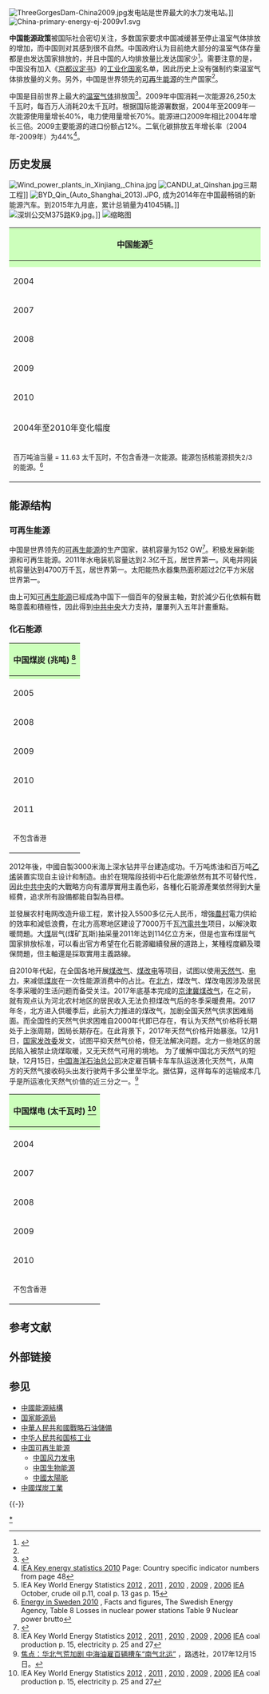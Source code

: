 {{expand|time=2013-03-14T07:53:09+00:00}}

[[File:ThreeGorgesDam-China2009.jpg|thumb]]发电站是世界最大的水力发电站。]]
[[File:China-primary-energy-ej-2009v1.svg|thumb]]

'''中国能源政策'''被国际社会密切关注，多数国家要求中国减缓甚至停止温室气体排放的增加，而中国则对其感到很不自然。中国政府认为目前绝大部分的温室气体存量都是由发达国家排放的，并且中国的人均排放量比发达国家少<ref>{{Cite web |url=http://news.xinhuanet.com/politics/2012-10/24/c_113484453.htm |title=中國能源白皮書2012 |accessdate=2013-11-08 |archive-date=2016-05-11 |archive-url=https://web.archive.org/web/20160511161904/http://news.xinhuanet.com/politics/2012-10/24/c_113484453.htm |dead-url=no }}</ref>。需要注意的是，中国没有加入《[[京都议定书|京都议定书]]》的[[工业化国家|工业化国家]]名单，因此历史上没有强制约束温室气体排放量的义务。另外，中国是世界领先的[[可再生能源|可再生能源]]的生产国家<ref name="guardian08-08-01"/>。

中国是目前世界上最大的[[温室气体|温室气体]]排放国<ref>{{Cite web |url=http://www.chinaxhjr.org/content.asp?id=590 |title=世界各国碳排放量排名 |accessdate=2014-06-01 |archive-date=2014-06-02 |archive-url=https://web.archive.org/web/20140602200827/http://www.chinaxhjr.org/content.asp?id=590 |dead-url=no }}</ref>。2009年中国消耗一次能源26,250太千瓦时，每百万人消耗20太千瓦时。根据国际能源署数据，2004年至2009年一次能源使用量增长40%，电力使用量增长70%。能源进口2009年相比2004年增长三倍。2009主要能源的进口份额占12%。二氧化碳排放五年增长率（2004年-2009年）为44%<ref name=IEA2010>[http://www.iea.org/textbase/nppdf/free/2010/key_stats_2010.pdf IEA Key energy statistics 2010] {{Wayback|url=http://www.iea.org/textbase/nppdf/free/2010/key_stats_2010.pdf |date=20101011091637 }} Page: Country specific indicator numbers from page 48</ref>。

==历史发展==
[[File:Wind_power_plants_in_Xinjiang,_China.jpg|thumb]]
[[File:CANDU_at_Qinshan.jpg|thumb]]三期工程]]
[[File:BYD_Qin_(Auto_Shanghai_2013).JPG|thumb]], 成为2014年在中国最畅销的新能源汽车。到2015年九月底，累计总销量为41045辆。]]
[[File:深圳公交M375路K9.jpg|thumb]]。]]
[[File:SolarGlobal2007V2.png|缩略图]]
{| class="wikitable"

! colspan="7" align="center" style="background-color: #cfb;" | 中国能源<ref name=IEA2012>IEA Key World Energy Statistics  [http://www.iea.org/publications/freepublications/publication/kwes.pdf 2012] {{Wayback|url=http://www.iea.org/publications/freepublications/publication/kwes.pdf |date=20130309143010 }}, [http://www.iea.org/textbase/nppdf/free/2011/key_world_energy_stats.pdf 2011] {{Wayback|url=http://www.iea.org/textbase/nppdf/free/2011/key_world_energy_stats.pdf |date=20111027013037 }}, [http://www.iea.org/textbase/nppdf/free/2010/key_stats_2010.pdf 2010] {{Wayback|url=http://www.iea.org/textbase/nppdf/free/2010/key_stats_2010.pdf |date=20101011091637 }}, [http://www.iea.org/textbase/nppdf/free/2009/key2009.pdf 2009] {{Wayback|url=http://www.iea.org/textbase/nppdf/free/2009/key2009.pdf |date=20131007042901 }}, [http://www.iea.org/textbase/nppdf/free/2006/key2006.pdf 2006] {{Wayback|url=http://www.iea.org/textbase/nppdf/free/2006/key2006.pdf |date=20091012043312 }} [[International_Energy_Agency|IEA]] October, crude oil p.11, coal p. 13 gas p. 15</ref>

|-----

! style="background-color: #cfb;" |

! style="background-color: #cfb;" | 人口

! style="background-color: #cfb;" | 一次能源

! style="background-color: #cfb;" | 生产

! style="background-color: #cfb;" | 进口

! style="background-color: #cfb;" | 电力

! style="background-color: #cfb;" | CO<sub>2</sub>排放

|-----

! style="background-color: #cfb;" |

! style="background-color: #cfb;" | 百万

! style="background-color: #cfb;" | 太千瓦时

! style="background-color: #cfb;" | 太千瓦时

! style="background-color: #cfb;" | 太千瓦时

! style="background-color: #cfb;" | 太千瓦时

! style="background-color: #cfb;" | 兆吨

|-----

| align="left" | 2004 || align="right" | 1,296 || align="right"| 18,717 || align="right"| 17,873 ||align="right" | 1,051 || align="right" | 2,055 || align="right" | 4,732

|-----

| align="left" | 2007 || align="right"| 1,320 || align="right" | 22,746 || align="right"| 21,097 ||align="right" | 1,939 || align="right" | 3,073 || align="right" | 6,028

|-----

| align="left" | 2008 || align="right"| 1,326 || align="right" | 24,614 || align="right"| 23,182 || align="right" | 2,148 || align="right" | 3,252 || align="right" | 6,508

|-----

| align="left" | 2009 || align="right"| 1,331 || align="right" | 26,250 || align="right" | 24,248 || align="right" | 3,197 || align="right" | 3,503 || align="right" | 6,832

|-----

| align="left" | 2010 || align="right"| 1,338 || align="right" | 28,111 || align="right" | 25,690 || align="right" | 3,905 || align="right" | 3,938 || align="right" | 7,270

|-----

| align="left" | 2004年至2010年变化幅度 || align="right"| 3.3% || align="right" | 50% || align="right" | 44% || align="right" | 272% || align="right" |  92% || align="right" | 54%

|-----

| align="left" colspan=7 | <small>百万吨油当量 = 11.63 太千瓦时，不包含香港一次能源。能源包括核能源损失2/3的能源。<ref name=Sverigetab49>[http://webbshop.cm.se/System/TemplateView.aspx?p=Energimyndigheten&view=default&cat=/Broschyrer&id=e0a2619a83294099a16519a0b5edd26f Energy in Sweden 2010] {{Wayback|url=http://webbshop.cm.se/System/TemplateView.aspx?p=Energimyndigheten&view=default&cat=%2FBroschyrer&id=e0a2619a83294099a16519a0b5edd26f |date=20131016045634 }}, Facts and figures, The Swedish Energy Agency, Table 8 Losses in nuclear power stations Table 9 Nuclear power brutto</ref></small>
|}
==能源结构==
{{main|中國能源結構}}
===可再生能源===
{{main|中国可再生能源}}
中国是世界领先的[[可再生能源|可再生能源]]的生产国家，装机容量为152 GW<ref name="guardian08-08-01">{{cite web |author=Alok Jha, green technology correspondent |url=http://www.guardian.co.uk/environment/2008/aug/01/renewableenergy.climatechange |title=China 'leads the world' in renewable energy |work=The Guardian |location=UK |accessdate=2011-02-02 |archive-date=2011-01-23 |archive-url=https://web.archive.org/web/20110123201548/http://www.guardian.co.uk/environment/2008/aug/01/renewableenergy.climatechange |dead-url=no }}</ref>。积极发展新能源和可再生能源。2011年水电装机容量达到2.3亿千瓦，居世界第一。风电并网装机容量达到4700万千瓦，居世界第一。太阳能热水器集热面积超过2亿平方米居世界第一。

由上可知[[可再生能源|可再生能源]]已經成為中国下一個百年的發展主軸，對於減少石化依賴有戰略意義和積極性，因此得到[[中共中央|中共中央]]大力支持，屢屢列入五年計畫重點。

===化石能源===
{| class="wikitable"
! colspan="4" align="center" style="background-color: #cfb;" | 中国煤炭 (兆吨) <ref name=IEAcoal>IEA Key World Energy Statistics  [http://www.iea.org/publications/freepublications/publication/kwes.pdf 2012] {{Wayback|url=http://www.iea.org/publications/freepublications/publication/kwes.pdf |date=20130309143010 }}, [http://www.iea.org/textbase/nppdf/free/2011/key_world_energy_stats.pdf 2011] {{Wayback|url=http://www.iea.org/textbase/nppdf/free/2011/key_world_energy_stats.pdf |date=20111027013037 }}, [http://www.iea.org/textbase/nppdf/free/2010/key_stats_2010.pdf 2010] {{Wayback|url=http://www.iea.org/textbase/nppdf/free/2010/key_stats_2010.pdf |date=20101011091637 }}, [http://www.iea.org/textbase/nppdf/free/2009/key2009.pdf 2009] {{Wayback|url=http://www.iea.org/textbase/nppdf/free/2009/key2009.pdf |date=20131007042901 }}, [http://www.iea.org/textbase/nppdf/free/2006/key2006.pdf 2006] {{Wayback|url=http://www.iea.org/textbase/nppdf/free/2006/key2006.pdf |date=20091012043312 }} [[International_Energy_Agency|IEA]] coal production p. 15, electricity p. 25 and 27</ref>
|-
! style="background-color: #cfb;" |
! style="background-color: #cfb;" | 产量
! style="background-color: #cfb;" | 净进口
! style="background-color: #cfb;" | 净可用
|-----
| align="left" | 2005 || align="right"| 2,226 || align="right" | -47 || align="right" | 2,179
|-----
| align="left" | 2008  || align="right"|  2,761|| align="right" | nd || align="right" | 2,761 
|-----
| align="left" | 2009  || align="right"| 2,971 || align="right" | 114 || align="right" | 3,085
|-----
| align="left" | 2010  || align="right"| 3,162 || align="right" | 157 || align="right" | 3,319
|-----
| align="left" | 2011 || align="right"| 3,576 || align="right" | 177 || align="right" | 3,753
|-----
| align="left" colspan=4 | <small>不包含香港</small>
|}

2012年後，中國自製3000米海上深水钻井平台建造成功。千万吨炼油和百万吨[[乙烯|乙烯]]装置实现自主设计和制造。由於在現階段技術中石化能源依然有其不可替代性，因此[[中共中央|中共中央]]的大戰略方向有濃厚實用主義色彩，各種化石能源產業依然得到大量經費，追求所有設備都能自製為目標。

並發展农村电网改造升级工程，累计投入5500多亿元人民币，增強[[農村|農村]]電力供給的效率和減低浪費，在北方高寒地区建设了7000万千瓦[[汽電共生|汽電共生]]项目，以解決取暖問題。大[[煤|煤]]层气(煤矿瓦斯)抽采量2011年达到114亿立方米，但是也宣布煤层气国家排放标准，可以看出官方希望在化石能源繼續發展的道路上，某種程度顧及環保問題，但主軸還是採取實用主義路線。

自2010年代起，在全国各地开展[[煤改气|煤改气]]、[[煤改电|煤改电]]等项目，试图以使用[[中华人民共和国天然气|天然气]]、[[中华人民共和国电力|电力]]，来减低[[中国煤炭工业|煤炭]]在一次性能源消费中的占比。在[[中国北方|北方]]，煤改气、煤改电因涉及居民冬季采暖的生活问题而备受关注。2017年底基本完成的[[京津冀煤改气|京津冀煤改气]]，在之前，就有观点认为河北农村地区的居民收入无法负担煤改气后的冬季采暖费用。2017年冬，北方进入供暖季后，此前大力推进的煤改气，加剧全国天然气供求困难局面。而全国性的天然气供求困难自2000年代即已存在，有认为天然气价格将长期处于上涨周期，困局长期存在。在此背景下，2017年天然气价格开始暴涨。12月1日，[[国家发改委|国家发改委]]发文，试图平抑天然气价格，但无法解决问题。北方一些地区的居民陷入被禁止烧煤取暖，又无天然气可用的境地。
为了缓解中国北方天然气的短缺，12月15日，[[中国海洋石油总公司|中国海洋石油总公司]]决定雇百辆卡车车队运送液化天然气，从南方的天然气接收码头出发行驶两千多公里至华北。据估算，这样每车的运输成本几乎是所运液化天然气价值的近三分之一。<ref>[https://cn.reuters.com/article/cnooc-natural-gas-china-north-1215-frida-idCNKBS1E90MV 焦点：华北气荒加剧 中海油雇百辆槽车“南气北运”] {{Wayback|url=https://cn.reuters.com/article/cnooc-natural-gas-china-north-1215-frida-idCNKBS1E90MV |date=20201104084235 }}，路透社，2017年12月15日。</ref>
{| class="wikitable"
! colspan="4" align="center" style="background-color: #cfb;" | 中国煤电 (太千瓦时) <ref name=IEAcoal>IEA Key World Energy Statistics  [http://www.iea.org/publications/freepublications/publication/kwes.pdf 2012] {{Wayback|url=http://www.iea.org/publications/freepublications/publication/kwes.pdf |date=20130309143010 }}, [http://www.iea.org/textbase/nppdf/free/2011/key_world_energy_stats.pdf 2011] {{Wayback|url=http://www.iea.org/textbase/nppdf/free/2011/key_world_energy_stats.pdf |date=20111027013037 }}, [http://www.iea.org/textbase/nppdf/free/2010/key_stats_2010.pdf 2010] {{Wayback|url=http://www.iea.org/textbase/nppdf/free/2010/key_stats_2010.pdf |date=20101011091637 }}, [http://www.iea.org/textbase/nppdf/free/2009/key2009.pdf 2009] {{Wayback|url=http://www.iea.org/textbase/nppdf/free/2009/key2009.pdf# |date=20131007042901 }}, [http://www.iea.org/textbase/nppdf/free/2006/key2006.pdf 2006] {{Wayback|url=http://www.iea.org/textbase/nppdf/free/2006/key2006.pdf# |date=20091012043312 }} [[International_Energy_Agency|IEA]] coal production p. 15, electricity p. 25 and 27</ref>
|-
! style="background-color: #cfb;" | 
! style="background-color: #cfb;" | 煤电
! style="background-color: #cfb;" | 总计
! style="background-color: #cfb;" | %
|-----
| align="left" | 2004 || align="right"| 1,713 || align="right" | 2,200 || align="right" |  78%
|-----
| align="left" | 2007  || align="right"| 2,656 || align="right" | 3,279 || align="right" |  81%
|-----
| align="left" | 2008  || align="right"| 2,733 || align="right" | 3,457 || align="right" |  79%
|-----
| align="left" | 2009  || align="right"| 2,913 || align="right" | 3,696 || align="right" |  79%
|-----
| align="left" | 2010 || align="right"| 3,273 || align="right" | 4,208 || align="right" |  78%
|-----
| align="left" colspan=4 | <small>不包含香港</small>
|}

== 参考文献 ==
{{Reflist|30em}}

== 外部链接 ==

== 参见 ==
{{Portal box|中华人民共和国|能源}}
* [[中國能源結構|中國能源結構]]
* [[国家能源局|国家能源局]]
* [[中華人民共和國戰略石油儲備|中華人民共和國戰略石油儲備]]
* [[中华人民共和国核工业|中华人民共和国核工业]]
* [[中国可再生能源|中国可再生能源]]
** [[中国风力发电|中国风力发电]]
** [[中国生物能源|中国生物能源]]
** [[中國太陽能|中國太陽能]]
* [[中國煤炭工業|中國煤炭工業]]

{{-}}
{{China topics}}
{{中国能源}}
{{中国经济}}
{{亚洲题目|能源}}

[[Category:中华人民共和国能源政策|*]]